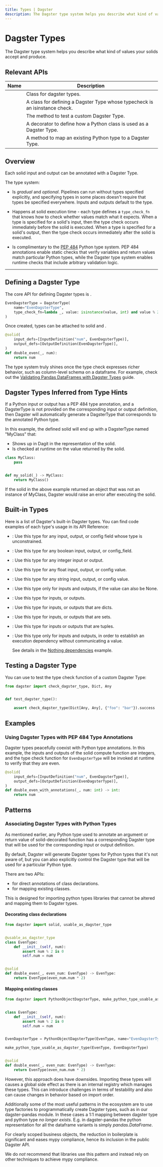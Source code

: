 ```yaml
---
title: Types | Dagster
description: The Dagster type system helps you describe what kind of values your solids accept and produce.
---
```


# Dagster Types

The Dagster type system helps you describe what kind of values your solids accept and produce.

## Relevant APIs

| Name                                                                           | Description                                                                 |
| ------------------------------------------------------------------------------ | --------------------------------------------------------------------------- |
| <PyObject module="dagster" object="DagsterType" />                             | Class for dagster types.                                                    |
| <PyObject module="dagster" object="PythonObjectDagsterType" />                 | A class for defining a Dagster Type whose typecheck is an isinstance check. |
| <PyObject module="dagster" object="check_dagster_type" />                      | The method to test a custom Dagster Type.                                   |
| <PyObject module="dagster" object="usable_as_dagster_type" decorator />        | A decorator to define how a Python class is used as a Dagster Type.         |
| <PyObject module="dagster" object="make_python_type_usable_as_dagster_type" /> | A method to map an existing Python type to a Dagster Type.                  |

## Overview

Each solid input and output can be annotated with a Dagster Type.

The type system:

- Is _gradual_ and _optional_. Pipelines can run without types specified explicitly, and specifying types in some places doesn't require that types be specified everywhere. Inputs and outputs default to the <PyObject module="dagster" object="Any" /> type.

- Happens at solid execution time - each type defines a `type_check_fn` that knows how to check whether values match what it expects. When a type is specified for a solid's input, then the type check occurs immediately before the solid is executed. When a type is specified for a solid's output, then the type check occurs immediately after the solid is executed.

- Is complimentary to the [PEP 484](https://www.python.org/dev/peps/pep-0484/) Python type system. PEP 484 annotations enable static checks that verify variables and return values match particular Python types, while the Dagster type system enables runtime checks that include arbitrary validation logic.

---

## Defining a Dagster Type

The core API for defining Dagster types is <PyObject module="dagster" object="DagsterType" />.

```python file=/concepts/types/types.py startafter=start_basic_even_type endbefore=end_basic_even_type
EvenDagsterType = DagsterType(
    name="EvenDagsterType",
    type_check_fn=lambda _, value: isinstance(value, int) and value % 2 is 0,
)
```

Once created, types can be attached to solid <PyObject module="dagster" object="InputDefinition" pluralize /> and <PyObject module="dagster" object="OutputDefinition" pluralize />.

```python file=/concepts/types/types.py startafter=start_basic_even_type_no_annotations endbefore=end_basic_even_type_no_annotations
@solid(
    input_defs=[InputDefinition("num", EvenDagsterType)],
    output_defs=[OutputDefinition(EvenDagsterType)],
)
def double_even(_, num):
    return num
```

The type system truly shines once the type check expresses richer behavior, such as column-level schema on a dataframe. For example, check out the [Validating Pandas DataFrames with Dagster Types](/integrations/pandas) guide.

## Dagster Types Inferred from Type Hints

If a Python input or output has a PEP 484 type annotation, and a DagsterType is not provided on the corresponding input or output definition, then Dagster will automatically generate a DagsterType that corresponds to the annotated Python type.

In this example, the defined solid will end up with a DagsterType named "MyClass" that:

- Shows up in Dagit in the representation of the solid.
- Is checked at runtime on the value returned by the solid.

```python file=/concepts/types/types.py startafter=start_auto_type endbefore=end_auto_type
class MyClass:
    pass


def my_solid(_) -> MyClass:
    return MyClass()
```

If the solid in the above example returned an object that was not an instance of MyClass, Dagster would raise an error after executing the solid.

## Built-in Types

Here is a list of Dagster's built-in Dagster types. You can find code examples of each type's usage in its API Reference:

- <PyObject module="dagster" object="Any" />: Use this type for any input,
  output, or config field whose type is unconstrained.
- <PyObject module="dagster" object="Bool" />: Use this type for any boolean
  input, output, or config_field.
- <PyObject module="dagster" object="Int" />: Use this type for any integer
  input or output.
- <PyObject module="dagster" object="Float" />: Use this type for any float
  input, output, or config value.
- <PyObject module="dagster" object="String" />: Use this type for any string
  input, output, or config value.
- <PyObject module="dagster" object="Optional" />: Use this type only for inputs
  and outputs, if the value can also be None.
- <PyObject module="dagster" object="List" />: Use this type for inputs, or
  outputs.
- <PyObject module="dagster" object="Dict" />: Use this type for inputs, or
  outputs that are dicts.
- <PyObject module="dagster" object="Set" />: Use this type for inputs, or
  outputs that are sets.
- <PyObject module="dagster" object="Tuple" />: Use this type for inputs or
  outputs that are tuples.
- <PyObject module="dagster" object="Nothing" />: Use this type only for inputs
  and outputs, in order to establish an execution dependency without
  communicating a value.

  See details in the [Nothing dependencies](/concepts/solids-pipelines/pipelines#order-based-dependencies-nothing-dependencies) example.

## Testing a Dagster Type

You can use <PyObject module="dagster" object="check_dagster_type" /> to test the type check function of a custom Dagster Type:

```python file=/concepts/types/types.py startafter=start_test_dagster_type endbefore=end_test_dagster_type
from dagster import check_dagster_type, Dict, Any


def test_dagster_type():

    assert check_dagster_type(Dict[Any, Any], {"foo": "bar"}).success
```

## Examples

### Using Dagster Types with PEP 484 Type Annotations

Dagster types peacefully coexist with Python type annotations. In this example, the inputs and outputs of the solid compute function are integers, and the type check function for `EvenDagsterType` will be invoked at runtime to verify that they are even.

```python file=/concepts/types/types.py startafter=start_basic_even_type_with_annotations endbefore=end_basic_even_type_with_annotations
@solid(
    input_defs=[InputDefinition("num", EvenDagsterType)],
    output_defs=[OutputDefinition(EvenDagsterType)],
)
def double_even_with_annotations(_, num: int) -> int:
    return num
```

## Patterns

### Associating Dagster Types with Python Types

As mentioned earlier, any Python type used to annotate an argument or return value of solid-decorated function has a corresponding Dagster type that will be used for the corresponding input or output definition.

By default, Dagster will generate Dagster types for Python types that it's not aware of, but you can also explicitly control the Dagster type that will be used for a particular Python type.

There are two APIs:

- <PyObject module="dagster" object="usable_as_dagster_type" decorator /> for direct
  annotations of class declarations.
- <PyObject module="dagster" object="make_python_type_usable_as_dagster_type" /> for
  mapping existing classes.

This is designed for importing python types libraries that cannot be altered and mapping them to Dagster types.

#### Decorating class declarations

```python file=/concepts/types/usable_as.py
from dagster import solid, usable_as_dagster_type


@usable_as_dagster_type
class EvenType:
    def __init__(self, num):
        assert num % 2 is 0
        self.num = num


@solid
def double_even(_, even_num: EvenType) -> EvenType:
    return EvenType(even_num.num * 2)
```

#### Mapping existing classes

```python file=/concepts/types/make_usable.py
from dagster import PythonObjectDagsterType, make_python_type_usable_as_dagster_type, solid


class EvenType:
    def __init__(self, num):
        assert num % 2 is 0
        self.num = num


EvenDagsterType = PythonObjectDagsterType(EvenType, name="EvenDagsterType")

make_python_type_usable_as_dagster_type(EvenType, EvenDagsterType)


@solid
def double_even(_, even_num: EvenType) -> EvenType:
    return EvenType(even_num.num * 2)
```

However, this approach does have downsides. Importing these types will causes a global side effect as there is an internal registry which manages these types. This can introduce challenges in terms of testability and also can cause changes in behavior based on import order.

Additionally some of the most useful patterns in the ecosystem are to use type factories to programmatically create Dagster types, such as in our dagster-pandas module. In these cases a 1:1 mapping between dagster type and python type _no longer exists_. E.g. in dagster-pandas the python representation for all the dataframe variants is simply _pandas.DataFrame_.

For clearly scoped business objects, the reduction in boilerplate is significant and eases mypy compliance, hence its inclusion in the public Dagster API.

We do _not_ recommend that libraries use this pattern and instead rely on other techniques to achieve mypy compliance.
